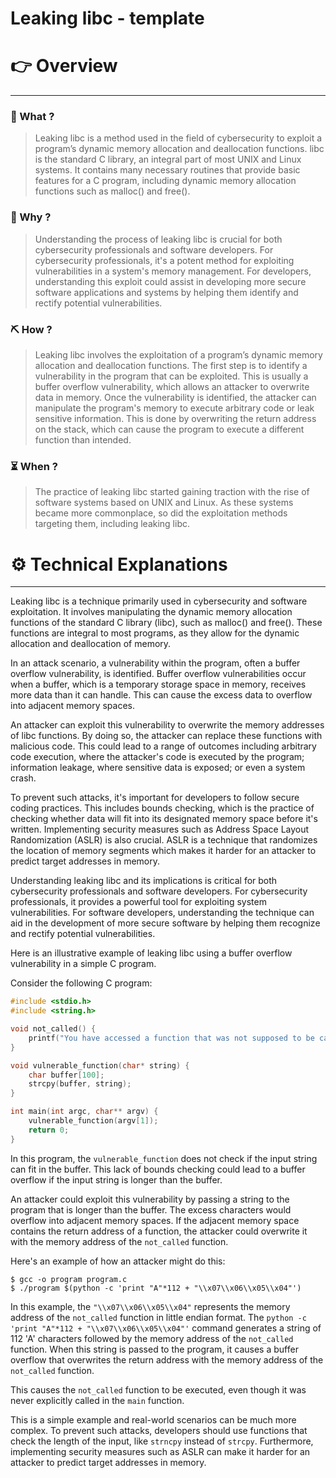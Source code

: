 # Leaking libc - template


# 👉 Overview

---

### 👀 What ?

> Leaking libc is a method used in the field of cybersecurity to exploit a program’s dynamic memory allocation and deallocation functions. libc is the standard C library, an integral part of most UNIX and Linux systems. It contains many necessary routines that provide basic features for a C program, including dynamic memory allocation functions such as malloc() and free().
> 

### 🧐 Why ?

> Understanding the process of leaking libc is crucial for both cybersecurity professionals and software developers. For cybersecurity professionals, it's a potent method for exploiting vulnerabilities in a system's memory management. For developers, understanding this exploit could assist in developing more secure software applications and systems by helping them identify and rectify potential vulnerabilities.
> 

### ⛏️ How ?

> Leaking libc involves the exploitation of a program’s dynamic memory allocation and deallocation functions. The first step is to identify a vulnerability in the program that can be exploited. This is usually a buffer overflow vulnerability, which allows an attacker to overwrite data in memory. Once the vulnerability is identified, the attacker can manipulate the program's memory to execute arbitrary code or leak sensitive information. This is done by overwriting the return address on the stack, which can cause the program to execute a different function than intended.
> 

### ⏳ When ?

> The practice of leaking libc started gaining traction with the rise of software systems based on UNIX and Linux. As these systems became more commonplace, so did the exploitation methods targeting them, including leaking libc.
> 

# ⚙️ Technical Explanations

---

Leaking libc is a technique primarily used in cybersecurity and software exploitation. It involves manipulating the dynamic memory allocation functions of the standard C library (libc), such as malloc() and free(). These functions are integral to most programs, as they allow for the dynamic allocation and deallocation of memory.

In an attack scenario, a vulnerability within the program, often a buffer overflow vulnerability, is identified. Buffer overflow vulnerabilities occur when a buffer, which is a temporary storage space in memory, receives more data than it can handle. This can cause the excess data to overflow into adjacent memory spaces.

An attacker can exploit this vulnerability to overwrite the memory addresses of libc functions. By doing so, the attacker can replace these functions with malicious code. This could lead to a range of outcomes including arbitrary code execution, where the attacker's code is executed by the program; information leakage, where sensitive data is exposed; or even a system crash.

To prevent such attacks, it's important for developers to follow secure coding practices. This includes bounds checking, which is the practice of checking whether data will fit into its designated memory space before it's written. Implementing security measures such as Address Space Layout Randomization (ASLR) is also crucial. ASLR is a technique that randomizes the location of memory segments which makes it harder for an attacker to predict target addresses in memory.

Understanding leaking libc and its implications is critical for both cybersecurity professionals and software developers. For cybersecurity professionals, it provides a powerful tool for exploiting system vulnerabilities. For software developers, understanding the technique can aid in the development of more secure software by helping them recognize and rectify potential vulnerabilities.

Here is an illustrative example of leaking libc using a buffer overflow vulnerability in a simple C program.

Consider the following C program:

```c
#include <stdio.h>
#include <string.h>

void not_called() {
    printf("You have accessed a function that was not supposed to be called!\\n");
}

void vulnerable_function(char* string) {
    char buffer[100];
    strcpy(buffer, string);
}

int main(int argc, char** argv) {
    vulnerable_function(argv[1]);
    return 0;
}

```

In this program, the `vulnerable_function` does not check if the input string can fit in the buffer. This lack of bounds checking could lead to a buffer overflow if the input string is longer than the buffer.

An attacker could exploit this vulnerability by passing a string to the program that is longer than the buffer. The excess characters would overflow into adjacent memory spaces. If the adjacent memory space contains the return address of a function, the attacker could overwrite it with the memory address of the `not_called` function.

Here's an example of how an attacker might do this:

```
$ gcc -o program program.c
$ ./program $(python -c 'print "A"*112 + "\\x07\\x06\\x05\\x04"')

```

In this example, the `"\\x07\\x06\\x05\\x04"` represents the memory address of the `not_called` function in little endian format. The `python -c 'print "A"*112 + "\\x07\\x06\\x05\\x04"'` command generates a string of 112 'A' characters followed by the memory address of the `not_called` function. When this string is passed to the program, it causes a buffer overflow that overwrites the return address with the memory address of the `not_called` function.

This causes the `not_called` function to be executed, even though it was never explicitly called in the `main` function.

This is a simple example and real-world scenarios can be much more complex. To prevent such attacks, developers should use functions that check the length of the input, like `strncpy` instead of `strcpy`. Furthermore, implementing security measures such as ASLR can make it harder for an attacker to predict target addresses in memory.
